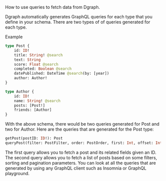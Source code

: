 How to use queries to fetch data from Dgraph.

Dgraph automatically generates GraphQL queries for each type that you define in
your schema. There are two types of of queries generated for each type.

Example

```graphql
type Post {
    id: ID!
    title: String! @search
    text: String
    score: Float @search
    completed: Boolean @search
    datePublished: DateTime @search(by: [year])
    author: Author!
}

type Author {
    id: ID!
    name: String! @search
    posts: [Post!]
    friends: [Author]
}
```

With the above schema, there would be two queries generated for Post and two
for Author. Here are the queries that are generated for the Post type:

```graphql
getPost(postID: ID!): Post
queryPost(filter: PostFilter, order: PostOrder, first: Int, offset: Int): [Post]
```

The first query allows you to fetch a post and its related fields given an ID.
The second query allows you to fetch a list of posts based on some filters, sorting and
pagination parameters. You can look at all the queries that are generated by using any
GraphQL client such as Insomnia or GraphQL playground.